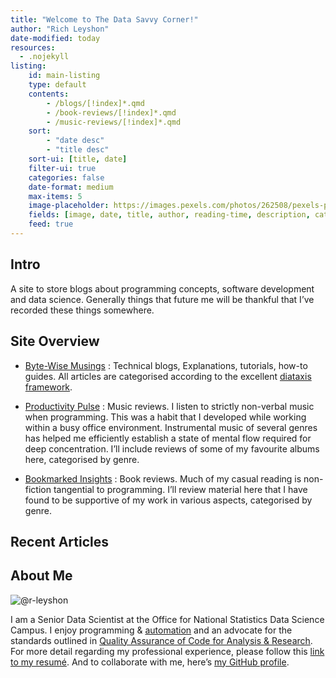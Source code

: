 ```yaml
---
title: "Welcome to The Data Savvy Corner!"
author: "Rich Leyshon"
date-modified: today
resources:
  - .nojekyll
listing:
    id: main-listing
    type: default
    contents:
        - /blogs/[!index]*.qmd
        - /book-reviews/[!index]*.qmd
        - /music-reviews/[!index]*.qmd
    sort:
        - "date desc"
        - "title desc"
    sort-ui: [title, date]
    filter-ui: true
    categories: false
    date-format: medium
    max-items: 5
    image-placeholder: https://images.pexels.com/photos/262508/pexels-photo-262508.jpeg?auto=compress&amp;cs=tinysrgb&amp;w=1260&amp;h=750&amp;dpr=1 # creative commons license
    fields: [image, date, title, author, reading-time, description, categories]
    feed: true
---
```


## Intro

A site to store blogs about programming concepts, software development and data
science. Generally things that future me will be thankful that I've recorded
these things somewhere.


## Site Overview

* [Byte-Wise Musings](blogs/index.qmd) : Technical blogs, Explanations,
tutorials, how-to guides. All articles are categorised according to the
excellent [diataxis framework](https://diataxis.fr/).

* [Productivity Pulse](music-reviews/index.qmd) : Music reviews. I listen to
strictly non-verbal music when programming. This was a habit that I developed
while working within a busy office environment. Instrumental music of several
genres has helped me efficiently establish a state of mental flow required for
deep concentration. I'll include reviews of some of my favourite albums here,
categorised by genre.

* [Bookmarked Insights](book-reviews/index.qmd) : Book reviews. Much of my
casual reading is non-fiction tangential to programming. I'll review material
here that I have found to be supportive of my work in various aspects,
categorised by genre.

## Recent Articles

::: {#main-listing}
:::

## About Me

<img class=center src="https://github.com/r-leyshon/resume/blob/main/www/fin-conf-2020-bw.jpg?raw=true" alt="@r-leyshon">



I am a Senior Data Scientist at the Office for National Statistics Data Science
Campus. I enjoy programming & [automation](https://dataingovernment.blog.gov.uk/category/reproducible-analytical-pipelines/) and an advocate for the standards outlined in
[Quality Assurance of Code for Analysis & Research](https://best-practice-and-impact.github.io/qa-of-code-guidance/intro.html). For more detail regarding my professional experience, please follow this
[link to my resumé](https://r-leyshon.github.io/resume/). And to collaborate
with me, here's [my GitHub profile](https://github.com/r-leyshon).
